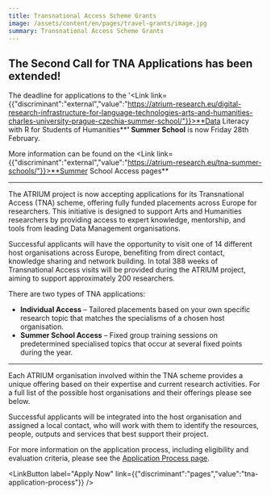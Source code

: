 ```yaml
---
title: Transnational Access Scheme Grants
image: /assets/content/en/pages/travel-grants/image.jpg
summary: Transnational Access Scheme Grants
---
```

## **The Second Call for TNA Applications has been extended!**

The deadline for applications to the '<Link link={{"discriminant":"external","value":"https://atrium-research.eu/digital-research-infrastructure-for-language-technologies-arts-and-humanities-charles-university-prague-czechia-summer-school/"}}>**Data Literacy with R for Students of Humanities**</Link>**' Summer School** is now Friday 28th February.

More information can be found on the <Link link={{"discriminant":"external","value":"https://atrium-research.eu/tna-summer-schools/"}}>**Summer School Access pages**</Link>

---

The ATRIUM project is now accepting applications for its Transnational Access (TNA) scheme, offering fully funded placements across Europe for researchers. This initiative is designed to support Arts and Humanities researchers by providing access to expert knowledge, mentorship, and tools from leading Data Management organisations.

Successful applicants will have the opportunity to visit one of 14 different host organisations across Europe, benefiting from direct contact, knowledge sharing and network building. In total 388 weeks of Transnational Access visits will be provided during the ATRIUM project, aiming to support approximately 200 researchers.

There are two types of TNA applications:

* **Individual Access** – Tailored placements based on your own specific research topic that matches the specialisms of a chosen host organisation.
* **Summer School Access** – Fixed group training sessions on predetermined specialised topics that occur at several fixed points during the year.

<Grid layout="two-columns" alignment="stretch">
  <GridItem alignment="stretch">
    <LinkButton label="More about Individual Access" link={{"discriminant":"pages","value":"tna-individual-access"}} />
  </GridItem>

  <GridItem alignment="stretch">
    <LinkButton label="More about Summer Schools" link={{"discriminant":"pages","value":"tna-summer-schools"}} />
  </GridItem>
</Grid>

---

Each ATRIUM organisation involved within the TNA scheme provides a unique offering based on their expertise and current research activities. For a full list of the possible host organisations and their offerings please see below.

Successful applicants will be integrated into the host organisation and assigned a local contact, who will work with them to identify the resources, people, outputs and services that best support their project.

For more information on the application process, including eligibility and evaluation criteria, please see the [Application Process page](https://atrium-research.eu/tna-application-process/).

<LinkButton label="Apply Now" link={{"discriminant":"pages","value":"tna-application-process"}} />
